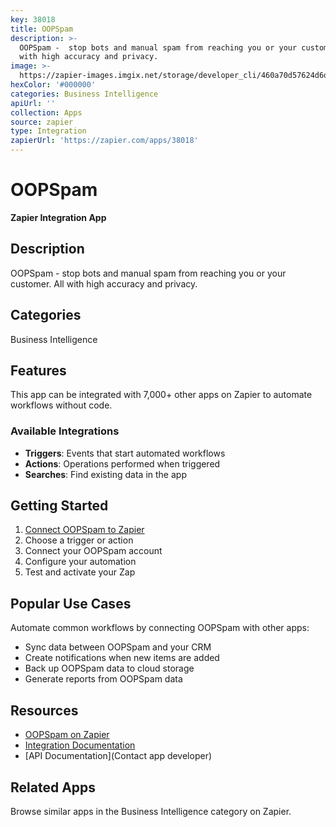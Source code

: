 ```yaml
---
key: 38018
title: OOPSpam
description: >-
  OOPSpam -  stop bots and manual spam from reaching you or your customer. All
  with high accuracy and privacy.
image: >-
  https://zapier-images.imgix.net/storage/developer_cli/460a70d57624d6d1bd5ab5c71ba72376.png?auto=format%2Ccompress&ixlib=python-3.0.0&q=50
hexColor: '#000000'
categories: Business Intelligence
apiUrl: ''
collection: Apps
source: zapier
type: Integration
zapierUrl: 'https://zapier.com/apps/38018'
---
```

# OOPSpam

**Zapier Integration App**

## Description

OOPSpam -  stop bots and manual spam from reaching you or your customer. All with high accuracy and privacy.

## Categories

Business Intelligence

## Features

This app can be integrated with 7,000+ other apps on Zapier to automate workflows without code.

### Available Integrations

- **Triggers**: Events that start automated workflows
- **Actions**: Operations performed when triggered
- **Searches**: Find existing data in the app

## Getting Started

1. [Connect OOPSpam to Zapier](https://zapier.com/apps/38018)
2. Choose a trigger or action
3. Connect your OOPSpam account
4. Configure your automation
5. Test and activate your Zap

## Popular Use Cases

Automate common workflows by connecting OOPSpam with other apps:

- Sync data between OOPSpam and your CRM
- Create notifications when new items are added
- Back up OOPSpam data to cloud storage
- Generate reports from OOPSpam data

## Resources

- [OOPSpam on Zapier](https://zapier.com/apps/38018)
- [Integration Documentation](https://zapier.com/apps/38018/integrations)
- [API Documentation](Contact app developer)

## Related Apps

Browse similar apps in the Business Intelligence category on Zapier.
